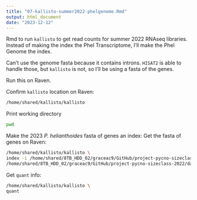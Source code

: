 ```yaml
---
title: "07-kallisto-summer2022-phelgenome.Rmd"
output: html_document
date: "2023-12-12"
---
```

Rmd to run `kallisto` to get read counts for summer 2022 RNAseq libraries. Instead of making the index the Phel Transcriptome, I'll make the Phel Genome the index. 

Can't use the genome fasta because it contains introns. `HISAT2` is able to handle those, but `kallisto` is not, so I'll be using a fasta of the genes. 

Run this on Raven. 

Confirm `kallisto` location on Raven:
```bash
/home/shared/kallisto/kallisto
```

Print working directory
```bash
pwd
```

Make the 2023 *P. helianthoides* fasta of genes an index:
Get the fasta of genes on Raven: 


```bash
/home/shared/kallisto/kallisto \
index -i /home/shared/8TB_HDD_02/graceac9/GitHub/project-pycno-sizeclass-2022/code/2023_phel_genomefasta.index \
/home/shared/8TB_HDD_02/graceac9/GitHub/project-pycno-sizeclass-2022/data/augustus.hints.codingseq
```

Get `quant` info:

```bash
/home/shared/kallisto/kallisto \
quant
```







